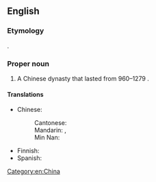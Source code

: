 ==English==

===Etymology===
{{clq|en|zh|-}} {{zh-m|宋朝}}.

===Proper noun===
{{en-proper noun}}

# A Chinese dynasty that lasted from 960–1279 {{C.E.}}.

====Translations====
{{trans-top|Chinese dynasty}}
* Chinese:
*: Cantonese: {{t|yue|宋朝|tr=sung3 ciu4|sc=Hani}}
*: Mandarin: {{t+|cmn|宋朝|tr=Sòngcháo|sc=Hani}}, {{t+|cmn|宋|tr=Sòng|sc=Hani}}
*: Min Nan: {{t|nan|宋朝|tr=Sòng-tiâu|sc=Hans}}
{{trans-mid}}
* Finnish: {{t|fi|Song-[[dynastia]]}}
* Spanish: {{t|es|dinastía Song|f}}
{{trans-bottom}}

[[Category:en:China]]